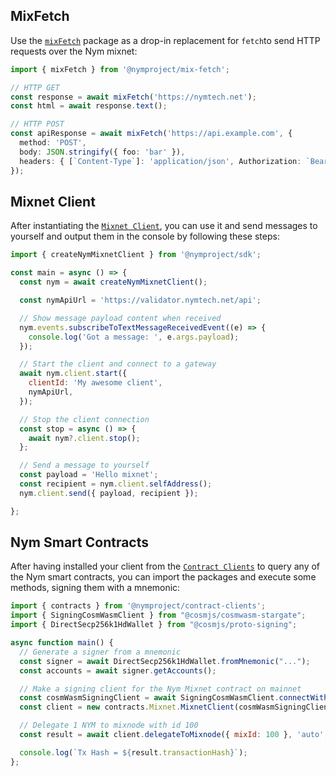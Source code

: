

## MixFetch

Use the [`mixFetch`](https://www.npmjs.com/package/@nymproject/mix-fetch) package as a drop-in replacement for `fetch`to send HTTP requests over the Nym mixnet:

```ts
import { mixFetch } from '@nymproject/mix-fetch';

// HTTP GET
const response = await mixFetch('https://nymtech.net');
const html = await response.text();

// HTTP POST
const apiResponse = await mixFetch('https://api.example.com', {
  method: 'POST',
  body: JSON.stringify({ foo: 'bar' }),
  headers: { [`Content-Type`]: 'application/json', Authorization: `Bearer ${AUTH_TOKEN}` }
});
```

## Mixnet Client
After instantiating the [`Mixnet Client`](https://www.npmjs.com/package/@nymproject/sdk), you can use it and send messages to yourself and output them in the console by following these steps:
````js
import { createNymMixnetClient } from '@nymproject/sdk';

const main = async () => {
  const nym = await createNymMixnetClient();

  const nymApiUrl = 'https://validator.nymtech.net/api';

  // Show message payload content when received
  nym.events.subscribeToTextMessageReceivedEvent((e) => {
    console.log('Got a message: ', e.args.payload);
  });

  // Start the client and connect to a gateway
  await nym.client.start({
    clientId: 'My awesome client',
    nymApiUrl,
  });

  // Stop the client connection
  const stop = async () => {
    await nym?.client.stop();
  };

  // Send a message to yourself
  const payload = 'Hello mixnet';
  const recipient = nym.client.selfAddress();
  nym.client.send({ payload, recipient });

};
````

## Nym Smart Contracts

After having installed your client from the [`Contract Clients`](https://www.npmjs.com/package/@nymproject/contract-clients) to query any of the Nym smart contracts, you can import the packages and execute some methods, signing them with a mnemonic:
````js
import { contracts } from '@nymproject/contract-clients';
import { SigningCosmWasmClient } from "@cosmjs/cosmwasm-stargate";
import { DirectSecp256k1HdWallet } from "@cosmjs/proto-signing";

async function main() {
  // Generate a signer from a mnemonic
  const signer = await DirectSecp256k1HdWallet.fromMnemonic("...");
  const accounts = await signer.getAccounts();

  // Make a signing client for the Nym Mixnet contract on mainnet
  const cosmWasmSigningClient = await SigningCosmWasmClient.connectWithSigner("https://rpc.nymtech.net:443", signer);
  const client = new contracts.Mixnet.MixnetClient(cosmWasmSigningClient, accounts[0].address, 'n17srjznxl9dvzdkpwpw24gg668wc73val88a6m5ajg6ankwvz9wtst0cznr');

  // Delegate 1 NYM to mixnode with id 100
  const result = await client.delegateToMixnode({ mixId: 100 }, 'auto', undefined, [{ amount: `${1_000_000}`, denom: 'unym' }]);

  console.log(`Tx Hash = ${result.transactionHash}`);
};
````
